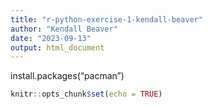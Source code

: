 ```yaml
---
title: "r-python-exercise-1-kendall-beaver"
author: "Kendall Beaver"
date: "2023-09-13"
output: html_document
---
```

install.packages("pacman")

```r
knitr::opts_chunk$set(echo = TRUE)
```



